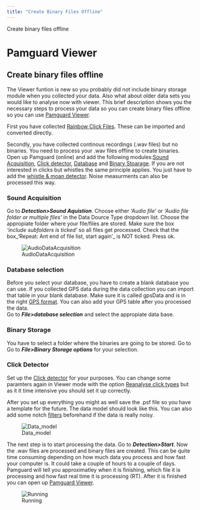 ```yaml
---
title: "Create Binary Files Offline"
---
```

 Create binary files offline 

Pamguard Viewer
===============

Create binary files offline
---------------------------

The Viewer funtion is new so you probably did not include binary storage module when you collected your data. Also what about older data sets you would like to analyse now with viewer. This brief description shows you the necessary steps to process your data so you can create binary files offline so you can use [Pamguard Viewer](../../../overview/PamMasterHelp/docs/viewerMode.html).  
  
First you have collected [Rainbow Click Files](../../../detectors/clickDetectorHelp/docs/offline_ImportingRBC.html). These can be imported and converted directly.  
  
Secondly, you have collected continous recordings (.wav files) but no binaries. You need to process your .wav files offline to create binaries. Open up Pamguard (online) and add the following modules:[Sound Acquisition](../../../sound_processing/AcquisitionHelp/docs/AcquisitionOverview.html), [Click detector](../../../ detectors/clickDetectorHelp/docs/ClickDetector_clickDetector.html), [Database](../../../utilities/generalDatabaseHelp/docs/database_database.html) and [Binary Stoarage](../../../utilities/BinaryStore/docs/binarystore_overview.html). If you are not interested in clicks but whistles the same principle applies. You just have to add the [whistle & moan detector](../../../detectors/whistleMoanHelp/docs/whistleMoan_Overview.html). Noise measurments can also be processed this way.

### Sound Acquisition

Go to **_Detection>Sound Aquistion_**. Choose either _'Audio file'_ or _'Audio file folder or multiple files'_ in the Data Dource Type dropdown list. Choose the appropiate folder where your file/files are stored. Make sure the box _'include subfolders is ticked'_ so all files get processed. Check that the box_'Repeat: Ant end of file list, start again'_ is NOT ticked. Press ok.  
  

![AudioDataAcquisition](images/AudioDataAcquisition.png)

  
  

### Database selection

Before you select your database, you have to create a blank database you can use. If you collected GPS data during the data collection you can import that table in your blank database. Make sure it is called gpsData and is in the right [GPS format](../../../detectors/clickDetectorHelp/docs/offline_AddingGPSData.html). You can also add your GPS table after you processed the data.  
Go to **_File>database selection_** and select the appropiate data base.

### Binary Storage

You have to select a folder where the binaries are going to be stored. Go to Go to **_File>Binary Storage options_** for your selection.

### Click Detector

Set up the [Click detector](../../../detectors/clickDetectorHelp/docs/ClickDetector_clickDetector.html) for your purposes. You can change some paramters again in Viewer mode with the option [Reanalyse click types](../../../detectors/clickDetectorHelp/docs/offline_Reanalyse_click_types.html) but as it it time intensive you should set it up correctly.  
  
After you set up everything you might as well save the .psf file so you have a template for the future. The data model should look like this. You can also add some notch [filters](../../../sound_processing/FiltersHelp/Docs/Filters_filters.html) beforehand if the data is really noisy.  
  

![Data_model](images/Data_model.png)

  
  

The next step is to start processing the data. Go to **_Detection>Start_**. Now the .wav files are processed and binary files are created. This can be quite time consuming depending on how much data you process and how fast your computer is. It could take a couple of hours to a couple of days. Pamguard will tell you approximatley when it is finishing, which file it is processing and how fast real time it is processing (RT). After it is finished you can open up [Pamguard Viewer](../../../overview/PamMasterHelp/docs/viewerMode.html).  
  

![Running](images/Running.png)
